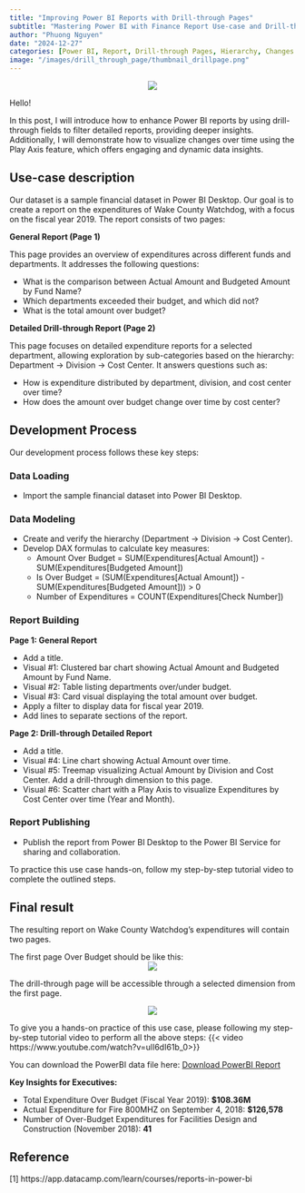 ```yaml
---
title: "Improving Power BI Reports with Drill-through Pages"
subtitle: "Mastering Power BI with Finance Report Use-case and Drill-through page"
author: "Phuong Nguyen"
date: "2024-12-27"
categories: [Power BI, Report, Drill-through Pages, Hierarchy, Changes Over Time]
image: "/images/drill_through_page/thumbnail_drillpage.png" 
---
```


<center><img src="/images/drill_through_page/intro_image.webp"></center>

Hello! 

In this post, I will introduce how to enhance Power BI reports by using drill-through fields to filter detailed reports, providing deeper insights. Additionally, I will demonstrate how to visualize changes over time using the Play Axis feature, which offers engaging and dynamic data insights.

## Use-case description
Our dataset is a sample financial dataset in Power BI Desktop. Our goal is to create a report on the expenditures of Wake County Watchdog, with a focus on the fiscal year 2019.
The report consists of two pages:

**General Report (Page 1)**

This page provides an overview of expenditures across different funds and departments. It addresses the following questions:

- What is the comparison between Actual Amount and Budgeted Amount by Fund Name?
- Which departments exceeded their budget, and which did not?
- What is the total amount over budget?

**Detailed Drill-through Report (Page 2)**

This page focuses on detailed expenditure reports for a selected department, allowing exploration by sub-categories based on the hierarchy: Department -> Division -> Cost Center. It answers questions such as:

- How is expenditure distributed by department, division, and cost center over time?
- How does the amount over budget change over time by cost center?

## Development Process
Our development process follows these key steps:

### Data Loading
- Import the sample financial dataset into Power BI Desktop.

### Data Modeling
- Create and verify the hierarchy (Department -> Division -> Cost Center).
- Develop DAX formulas to calculate key measures:
    - Amount Over Budget = SUM(Expenditures[Actual Amount]) - SUM(Expenditures[Budgeted Amount])
    - Is Over Budget = (SUM(Expenditures[Actual Amount]) - SUM(Expenditures[Budgeted Amount])) > 0
    - Number of Expenditures = COUNT(Expenditures[Check Number])

### Report Building

**Page 1: General Report**

- Add a title.
- Visual #1: Clustered bar chart showing Actual Amount and Budgeted Amount by Fund Name.
- Visual #2: Table listing departments over/under budget.
- Visual #3: Card visual displaying the total amount over budget.
- Apply a filter to display data for fiscal year 2019.
- Add lines to separate sections of the report.

**Page 2: Drill-through Detailed Report**

- Add a title.
- Visual #4: Line chart showing Actual Amount over time.
- Visual #5: Treemap visualizing Actual Amount by Division and Cost Center. Add a drill-through dimension to this page.
- Visual #6: Scatter chart with a Play Axis to visualize Expenditures by Cost Center over time (Year and Month).

### Report Publishing

- Publish the report from Power BI Desktop to the Power BI Service for sharing and collaboration.

To practice this use case hands-on, follow my step-by-step tutorial video to complete the outlined steps.

## Final result

The resulting report on Wake County Watchdog’s expenditures will contain two pages. 

The first page Over Budget should be like this:
<center><img src="/images/drill_through_page/page1.png"></center>	

The drill-through page will be accessible through a selected dimension from the first page.

<center><img src="/images/drill_through_page/page2.png"></center>	


To give you a hands-on practice of this use case, please following my step-by-step tutorial video to perform all the above steps:
{{< video https://www.youtube.com/watch?v=ulI6dI61b_0>}}

You can download the PowerBI data file here: [Download PowerBI Report](https://drive.google.com/file/d/1xdjvDCBTSID1mLphubthj_6RlxVVqL3F/view?usp=drive_link)

**Key Insights for Executives:**

- Total Expenditure Over Budget (Fiscal Year 2019): **$108.36M**
- Actual Expenditure for Fire 800MHZ on September 4, 2018: **$126,578**
- Number of Over-Budget Expenditures for Facilities Design and Construction (November 2018): **41**


## Reference
[1] https://app.datacamp.com/learn/courses/reports-in-power-bi
